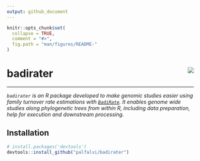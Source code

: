 ```yaml
---
output: github_document
---
```


<!-- README.md is generated from README.Rmd. Please edit that file -->

```r
knitr::opts_chunk$set(
  collapse = TRUE,
  comment = "#>",
  fig.path = "man/figures/README-"
)
```

# badirater <img src="man/figures/logo.png" align="right" />

* * *

*`badirater` is an R package developed to make genomic studies easier using family turnover rate estimations with [`BadiRate`](http://www.ub.edu/softevol/badirate/). It enables genome wide studies along phylogenetic trees from within R, including data preparation, help for execution and downstream processing.*


## Installation

```r
# install.packages('devtools')
devtools::install_github("palfalvi/badirater")
```


